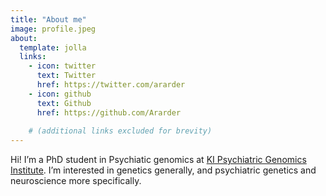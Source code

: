 ```yaml
---
title: "About me"
image: profile.jpeg
about:
  template: jolla
  links:
    - icon: twitter
      text: Twitter
      href: https://twitter.com/ararder
    - icon: github
      text: Github
      href: https://github.com/Ararder
      
    # (additional links excluded for brevity)
---
```


Hi! I'm a PhD student in Psychiatic genomics at [KI Psychiatric Genomics Institute](https://ki.se/en/meb/ki-psychiatric-genomics-institute). I'm interested in genetics generally, and psychiatric genetics and neuroscience more specifically.
